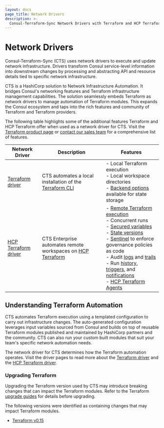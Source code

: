 ```yaml
---
layout: docs
page_title: Network Drivers
description: >-
  Consul-Terraform-Sync Network Drivers with Terraform and HCP Terraform
---
```


# Network Drivers

Consul-Terraform-Sync (CTS) uses network drivers to execute and update network infrastructure. Drivers transform Consul service-level information into downstream changes by processing and abstracting API and resource details tied to specific network infrastructure.

CTS is a HashiCorp solution to Network Infrastructure Automation. It bridges Consul's networking features and Terraform infrastructure management capabilities. The solution seamlessly embeds Terraform as network drivers to manage automation of Terraform modules. This expands the Consul ecosystem and taps into the rich features and community of Terraform and Terraform providers.

The following table highlights some of the additional features Terraform and HCP Terraform offer when used as a network driver for CTS. Visit the [Terraform product page](https://www.hashicorp.com/products/terraform) or [contact our sales team](https://www.hashicorp.com/contact-sales) for a comprehensive list of features.

| Network Driver | Description | Features |
| -------------- | ----------- | -------- |
| [Terraform driver](/consul/docs/nia/network-drivers/terraform) | CTS automates a local installation of the [Terraform CLI](https://www.terraform.io/) | - Local Terraform execution <br/> - Local workspace directories <br/> - [Backend options](/consul/docs/nia/configuration#backend) available for state storage <br/> |
| [HCP Terraform driver](/consul/docs/nia/network-drivers/terraform-cloud) | CTS Enterprise automates remote workspaces on [HCP Terraform](/terraform/cloud-docs) | - [Remote Terraform execution](/terraform/cloud-docs/run/remote-operations) <br/> - Concurrent runs <br/> - [Secured variables](/terraform/cloud-docs/workspaces/variables) <br/> - [State versions](/terraform/cloud-docs/workspaces/state) <br/> - [Sentinel](/terraform/cloud-docs/policy-enforcement) to enforce governance policies as code <br/> - Audit [logs](/terraform/enterprise/admin/infrastructure/logging) and [trails](/terraform/cloud-docs/api-docs/audit-trails) <br/> - Run [history](/terraform/cloud-docs/run/manage), [triggers](/terraform/cloud-docs/workspaces/settings/run-triggers), and [notifications](/terraform/cloud-docs/workspaces/settings/notifications) <br/> - [HCP Terraform Agents](/terraform/cloud-docs/agents) |

## Understanding Terraform Automation

CTS automates Terraform execution using a templated configuration to carry out infrastructure changes. The auto-generated configuration leverages input variables sourced from Consul and builds on top of reusable Terraform modules published and maintained by HashiCorp partners and the community. CTS can also run your custom built modules that suit your team's specific network automation needs.

The network driver for CTS determines how the Terraform automation operates. Visit the driver pages to read more about the [Terraform driver](/consul/docs/nia/network-drivers/terraform) and the [HCP Terraform driver](/consul/docs/nia/network-drivers/terraform-cloud).

### Upgrading Terraform

Upgrading the Terraform version used by CTS may introduce breaking changes that can impact the Terraform modules. Refer to the Terraform [upgrade guides](/terraform/language/upgrade-guides) for details before upgrading.

The following versions were identified as containing changes that may impact Terraform modules.

- [Terraform v0.15](/terraform/language/v1.1.x/upgrade-guides/0-15)
